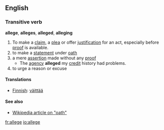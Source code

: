 ==English==
===Transitive verb===
'''allege''', '''alleges''', '''alleged''', '''alleging'''
# To make a [[claim]], a [[plea]] or offer [[justification]] for an act, especially before [[proof]] is available.
# to make a [[statement]] under [[oath]]
# a mere [[assertion]] made without any [[proof]]
#* The [[agency]] '''alleged''' my [[credit]] history had problems.
# to urge a reason or excuse
====Translations====
*[[Finnish]]: [[väittää]]
==== See also ====
*[[:w:oath|Wikipedia article on "oath"]]

[[fr:allege]]
[[io:allege]]